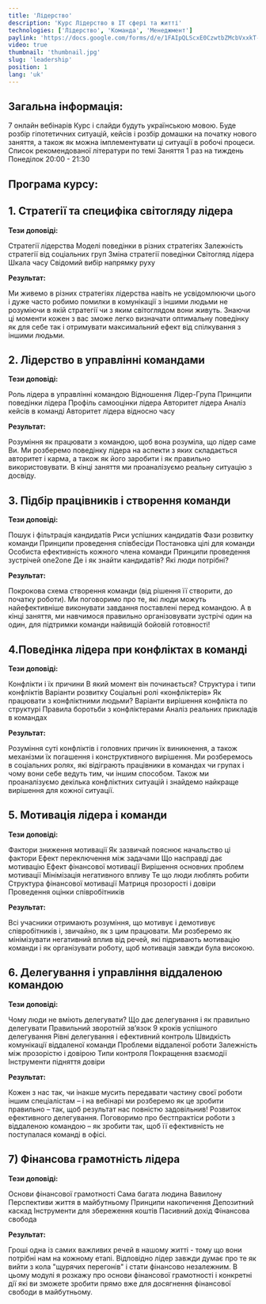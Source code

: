 ```yaml
---
title: 'Лідерство'
description: 'Курс Лідерство в ІТ сфері та житті'
technologies: ['Лідерство', 'Команда', 'Менеджмент']
paylink: 'https://docs.google.com/forms/d/e/1FAIpQLScxE0CzwtbZMcbVxxkT-xSV_tkLOAm7ntCeYGR0t9sKSfQi5A/viewform'
video: true
thumbnail: 'thumbnail.jpg'
slug: 'leadership'
position: 1
lang: 'uk'
---
```



## Загальна інформація:

7 онлайн вебінарів
Курс і слайди будуть українською мовою.
Буде розбір гіпотетичних ситуацій, кейсів і розбір домашки на початку нового заняття, а також як можна імплементувати ці ситуації в робочі процеси.
Список рекомендованої літератури по темі
Заняття 1 раз на тиждень
Понеділок 20:00 - 21:30

## Програма курсу:

## 1. Стратегії та специфіка світогляду лідера

**Тези доповіді:**

Стратегії лідерства
Моделі поведінки в різних стратегіях
Залежність стратегії від соціальних груп
Зміна стратегії поведінки
Світогляд лідера
Шкала часу
Свідомий вибір напрямку руху

**Результат:**

Ми живемо в різних стратегіях лідерства навіть не усвідомлюючи цього і дуже часто робимо помилки в комунікації з іншими людьми не розуміючи в якій стратегії чи з яким світоглядом вони живуть. Знаючи ці моменти кожен з вас зможе легко визначати оптимальну поведінку як для себе так і отримувати максимальний ефект від спілкування з іншими людьми.

## 2. Лідерство в управлінні командами

**Тези доповіді:**

Роль лідера в управлінні командою
Відношення Лідер-Група
Принципи поведінки лідера
Профіль самооцінки лідера
Авторитет лідера
Аналіз кейсів в команді
Авторитет лідера відносно часу

**Результат:**

Розуміння як працювати з командою, щоб вона розуміла, що лідер саме Ви.
Ми розберемо поведінку лідера на аспекти з яких складається авторитет і карма, а також як його заробити і як правильно використовувати. В кінці заняття ми проаналізуємо реальну ситуацію з досвіду.

## 3. Підбір працівників і створення команди

**Тези доповіді:**

Пошук і фільтрація кандидатів
Риси успішних кандидатів
Фази розвитку команди
Принципи проведення співбесіди
Постановка цілі для команди
Особиста ефективність кожного члена команди
Принципи проведення зустрічей one2one
Де і як знайти кандидатів?
Які люди потрібні?

**Результат:**

Покрокова схема створення команди (від рішення її створити, до початку роботи).
Ми поговоримо про те, які люди можуть найефективніше виконувати завдання поставлені перед командою.
А в кінці заняття, ми навчимося правильно організовувати зустрічі один на один, для підтримки команди найвищій бойовій готовності!

## 4.Поведінка лідера при конфліктах в команді

**Тези доповіді:**

Конфлікти і їх причини
В який момент він починається?
Структура і типи конфліктів
Варіанти розвитку
Соціальні ролі «конфліктерів»
Як працювати з конфліктними людьми?
Варіанти вирішення конфлікта по структурі
Правила боротьби з конфліктерами
Аналіз реальних прикладів в командах

**Результат:**

Розуміння суті конфліктів і головних причин їх виникнення, а також механізми їх погашення і конструктивного вирішення.
Ми розберемось в соціальних ролях, які відіграють працівники в командах чи групах і чому вони себе ведуть тим, чи іншим способом.
Також ми проаналізуємо декілька конфліктних ситуацій і знайдемо найкраще вирішення для кожної ситуації.

## 5. Мотивація лідера і команди

**Тези доповіді:**

Фактори зниження мотивації
Як зазвичай пояснює начальство ці фактори
Ефект переключення між задачами
Що насправді дає мотивацію
Ефект фінансової мотивації
Вирішення основних проблем мотивації
Мінімізація негативного впливу
Те що люди люблять робити
Структура фінансової мотивації
Матриця прозорості і довіри
Проведення оцінки співробітників

**Результат:**

Всі учасники отримають розуміння, що мотивує і демотивує співробітників і, звичайно, як з цим працювати.
Ми розберемо як мінімізувати негативний вплив від речей, які підривають мотивацію команди і як організувати роботу, щоб мотивація завжди була високою.

## 6. Делегування і управління віддаленою командою

**Тези доповіді:**

Чому люди не вміють делегувати?
Що дає делегування і як правильно делегувати
Правильний зворотній зв’язок
9 кроків успішного делегування
Рівні делегування і ефективний контроль
Швидкість комунікації віддаленої команди
Проблеми віддаленої роботи
Залежність між прозорістю і довірою
Типи контроля
Покращення взаємодії
Інструменти підняття довіри

**Результат:**

Кожен з нас так, чи інакше мусить передавати частину своєї роботи іншим спеціалістам – і на вебінарі ми розберемо як це зробити правильно – так, щоб результат нас повністю задовільнив! Розвиток ефективного делегування. Поговоримо про бестпрактіси роботи з віддаленою командою – як зробити так, щоб її ефективність не поступалася команді в офісі.

## 7) Фінансова грамотність лідера

**Тези доповіді:**

Основи фінансової грамотності
Сама багата людина Вавилону
Перспективи життя в майбутньому
Принципи накопичення
Депозитний каскад
Інструменти для збереження коштів
Пасивний дохід
Фінансова свобода

**Результат:**

Гроші одна із самих важливих речей в нашому житті - тому що вони потрібні нам на кожному етапі. Відповідно лідер завжди думає про те як вийти з кола "щурячих перегонів" і стати фінансово незалежним.
В цьому модулі я розкажу про основи фінансової грамотності і конкретні дії які ви зможете зробити прямо вже для досягнення фінансової свободи в майбутньому.



<VideoEmbed
  url="https://www.youtube.com/watch?v=5Rz_phX0y8w"
/>
